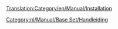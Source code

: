 [[Translation:Category/en/Manual/Installation]]

{{en/Bilingual box| Nl
| Een collectie aan artikelen om gebruikers te helpen met de installatie van OpenTTD.
| Collection of pages that aid installation of OpenTTD.}}

[[Category:nl/Manual/Base Set/Handleiding]]